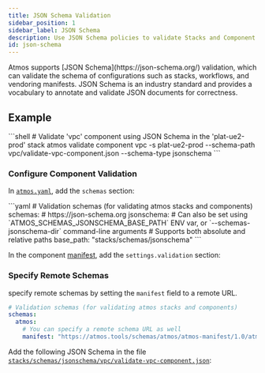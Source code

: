 ```yaml
---
title: JSON Schema Validation
sidebar_position: 1
sidebar_label: JSON Schema
description: Use JSON Schema policies to validate Stacks and Component configurations.
id: json-schema
---
```


<Intro>
Atmos supports [JSON Schema](https://json-schema.org/) validation, which can validate the schema of configurations such as stacks, workflows, and vendoring manifests. JSON Schema is an industry standard and provides a vocabulary to annotate and validate JSON documents for correctness.
</Intro>

## Example

<Terminal>
```shell
# Validate 'vpc' component using JSON Schema in the 'plat-ue2-prod' stack
atmos validate component vpc -s plat-ue2-prod --schema-path vpc/validate-vpc-component.json --schema-type jsonschema
```
</Terminal>

### Configure Component Validation

In [`atmos.yaml`](https://github.com/cloudposse/atmos/blob/master/examples/quick-start-advanced/rootfs/usr/local/etc/atmos/atmos.yaml), add the `schemas`
section:

<File title="atmos.yaml">
```yaml
# Validation schemas (for validating atmos stacks and components)
schemas:
  # https://json-schema.org
  jsonschema:
    # Can also be set using `ATMOS_SCHEMAS_JSONSCHEMA_BASE_PATH` ENV var, or `--schemas-jsonschema-dir` command-line arguments
    # Supports both absolute and relative paths
    base_path: "stacks/schemas/jsonschema"
```
</File>

In the component [manifest](https://github.com/cloudposse/atmos/blob/master/examples/quick-start-advanced/stacks/catalog/vpc/defaults.yaml), add
the `settings.validation` section:
### Specify Remote Schemas
specify remote schemas by setting the `manifest` field to a remote URL. 
<File title="atmos.yaml">
```yaml
# Validation schemas (for validating atmos stacks and components)
schemas:
  atmos:
    # You can specify a remote schema URL as well
    manifest: "https://atmos.tools/schemas/atmos/atmos-manifest/1.0/atmos-manifest.json"
```
</File>
<EmbedFile filePath="examples/quick-start-advanced/stacks/catalog/vpc/defaults.yaml"/>

Add the following JSON Schema in the
file [`stacks/schemas/jsonschema/vpc/validate-vpc-component.json`](https://github.com/cloudposse/atmos/blob/master/examples/quick-start-advanced/stacks/schemas/jsonschema/vpc/validate-vpc-component.json):

<EmbedFile filePath="examples/quick-start-advanced/stacks/schemas/jsonschema/vpc/validate-vpc-component.json"/>
